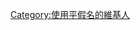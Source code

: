 {{Userbox
| border-c = blue
| border-s = 1
| id       = あ
| info     = 這個用戶使用'''[[平假名]]'''。
| info-c   = white
| info-fc  = black
| info-s   = 10
}}
<includeonly>[[Category:使用平假名的維基人]]</includeonly>
<noinclude></noinclude>